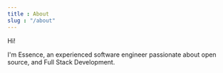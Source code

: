 ```yaml
---
title : About
slug : "/about"
---
```


Hi!

I'm Essence, an experienced software engineer passionate about open source, and Full Stack Development. 
